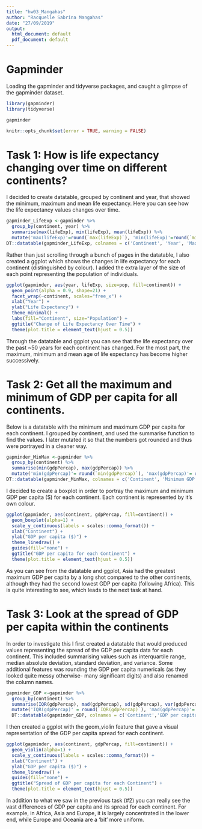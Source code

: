 ```yaml
---
title: "hw03_Mangahas"
author: "Racquelle Sabrina Mangahas"
date: "27/09/2019"
output:
  html_document: default
  pdf_document: default
---
```


# Gapminder
Loading the gapminder and tidyverse packages, and caught a glimpse of the gapminder dataset.
```r
library(gapminder)
library(tidyverse)
```

```r
gapminder
```

```r
knitr::opts_chunk$set(error = TRUE, warning = FALSE)
```

# Task 1: How is life expectancy changing over time on different continents?

I decided to create datatable, grouped by continent and year, that showed the minimum, maximum and mean life expectancy.  Here you can see how the life expectancy values changes over time.

```r
gapminder_LifeExp <-gapminder %>% 
  group_by(continent, year) %>% 
  summarise(max(lifeExp), min(lifeExp), mean(lifeExp)) %>% 
  mutate('max(lifeExp)'=round(`max(lifeExp)`), 'min(lifeExp)'=round(`min(lifeExp)`),'mean(lifeExp)'=round(`mean(lifeExp)`)) 
DT::datatable(gapminder_LifeExp, colnames = c('Continent', 'Year', 'Maximum Life Expectancy', 'Minimum Life Expectancy', 'Mean Life Expectancy'))
```

Rather than just scrolling through a bunch of pages in the datatable, I also created a ggplot which shows the changes in life expectancy for each continent (distinguished by colour). I added the extra layer of the size of each point representing the population of individuals. 

```r
ggplot(gapminder, aes(year, lifeExp, size=pop, fill=continent)) +
  geom_point(alpha = 0.9, shape=21) +
  facet_wrap(~continent, scales="free_x") +
  xlab("Year") +
  ylab("Life Expectancy") +
  theme_minimal() +
  labs(fill="Continent", size="Population") +
  ggtitle("Change of Life Expectancy Over Time") +
  theme(plot.title = element_text(hjust = 0.5))
```

Through the datatable and ggplot you can see that the life expectancy over the past ~50 years for each continent has changed. For the most part, the maximum, minimum and mean age of life expectancy has become higher successively.

# Task 2: Get all the maximum and minimum of GDP per capita for all continents.

Below is a datatable with the minimum and maximum GDP per capita for each continent. I grouped by continent, and used the summarise function to find the values. I later mutated it so that the numbers got rounded and thus were portrayed in a cleaner way. 

```r
gapminder_MinMax <-gapminder %>% 
  group_by(continent) %>% 
  summarise(min(gdpPercap), max(gdpPercap)) %>% 
  mutate('min(gdpPercap)'= round(`min(gdpPercap)`), 'max(gdpPercap)'= round(`max(gdpPercap)`))
DT::datatable(gapminder_MinMax, colnames = c('Continent', 'Minimum GDP per capita', 'Maximum GDP per capita'))
```

I decided to create a boxplot in order to portray the maximum and minimum GDP per capita ($) for each continent. Each continent is represented by it's own colour.

```r
ggplot(gapminder, aes(continent, gdpPercap, fill=continent)) +
  geom_boxplot(alpha=1) +
  scale_y_continuous(labels = scales::comma_format()) +
  xlab("Continent") +
  ylab("GDP per capita ($)") +
  theme_linedraw() +
  guides(fill="none") +
  ggtitle("GDP per capita for each Continent") +
  theme(plot.title = element_text(hjust = 0.5))
```

As you can see from the datatable and ggplot, Asia had the greatest maximum GDP per capita by a long shot compared to the other continents, although they had the second lowest GDP per capita (following Africa). This is quite interesting to see, which leads to the next task at hand. 

# Task 3: Look at the spread of GDP per capita within the continents 

In order to investigate this I first created a datatable that would produced values representing the spread of the GDP per capita data for each continent. This included summarising values such as interquartile range, median absolute deviation, standard deviation, and variance. Some additional features was rounding the GDP per capita numericals (as they looked quite messy otherwise- many significant digits) and also renamed the column names. 

```r
gapminder_GDP <-gapminder %>% 
  group_by(continent) %>% 
  summarise(IQR(gdpPercap), mad(gdpPercap), sd(gdpPercap), var(gdpPercap)) %>% 
  mutate('IQR(gdpPercap)' = round(`IQR(gdpPercap)`), 'mad(gdpPercap)'=  round(`mad(gdpPercap)`),'sd(gdpPercap)'= round(`sd(gdpPercap)`), 'var(gdpPercap)'= round(`var(gdpPercap)`)) 
  DT::datatable(gapminder_GDP, colnames = c('Continent','GDP per capita Interquartile Range', 'Median Absolute Deviation of GDP per capita', 'Standard Deviation of GDP per capita', 'Variance of GDP per capita'))
```

I then created a ggplot with the geom_violin feature that gave a visual representation of the GDP per capita spread for each continent. 

```r
ggplot(gapminder, aes(continent, gdpPercap, fill=continent)) +
  geom_violin(alpha=1) +
  scale_y_continuous(labels = scales::comma_format()) +
  xlab("Continent") +
  ylab("GDP per capita ($)") +
  theme_linedraw() +
  guides(fill="none") +
  ggtitle("Spread of GDP per capita for each Continent") +
  theme(plot.title = element_text(hjust = 0.5))
```

In addition to what we saw in the previous task (#2) you can really see the vast differences of GDP per capita and its spread for each continent. For example, in Africa, Asia and Europe, it is largely concentrated in the lower end, while Europe and Oceania are a 'bit' more uniform.